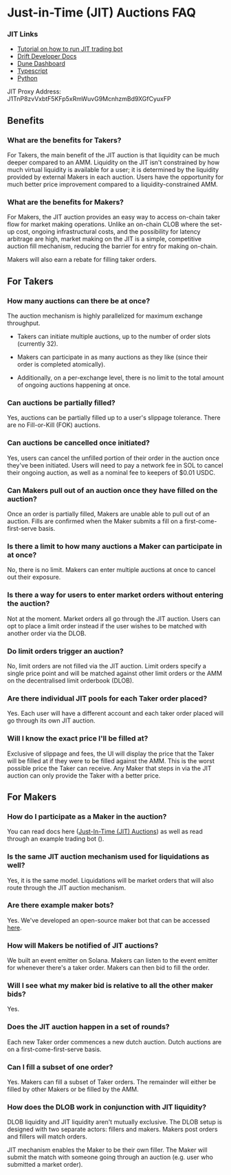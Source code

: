 # Just-in-Time (JIT) Auctions FAQ

### JIT Links 

- [Tutorial on how to run JIT trading bot](pages/tutorial-bots/trading-bots/tutorial-jit-trading-bot.mdx)
- [Drift Developer Docs](https://drift-labs.github.io/v2-teacher/#orderbook-trades-dlob-server)
- [Dune Dashboard](https://dune.com/bigz/drift-jit)
- [Typescript](https://github.com/drift-labs/jit-proxy/blob/master/ts/sdk/Readme.md)
- [Python](https://github.com/drift-labs/keepyrs/)

JIT Proxy Address: J1TnP8zvVxbtF5KFp5xRmWuvG9McnhzmBd9XGfCyuxFP

## Benefits

### What are the benefits for Takers?

For Takers, the main benefit of the JIT auction is that liquidity can be much deeper compared to an AMM. Liquidity on the JIT isn't constrained by how much virtual liquidity is available for a user; it is determined by the liquidity provided by external Makers in each auction. Users have the opportunity for much better price improvement compared to a liquidity-constrained AMM. 

### What are the benefits for Makers?

For Makers, the JIT auction provides an easy way to access on-chain taker flow for market making operations. Unlike an on-chain CLOB where the set-up cost, ongoing infrastructural costs, and the possibility for latency arbitrage are high, market making on the JIT is a simple, competitive auction fill mechanism, reducing the barrier for entry for making on-chain.

Makers will also earn a rebate for filling taker orders.

## For Takers

### How many auctions can there be at once?

The auction mechanism is highly parallelized for maximum exchange throughput.

*   Takers can initiate multiple auctions, up to the number of order slots (currently 32).

*   Makers can participate in as many auctions as they like (since their order is completed atomically).

*   Additionally, on a per-exchange level, there is no limit to the total amount of ongoing auctions happening at once. 

### Can auctions be partially filled?

Yes, auctions can be partially filled up to a user's slippage tolerance. There are no Fill-or-Kill (FOK) auctions. 

### Can auctions be cancelled once initiated? 

Yes, users can cancel the unfilled portion of their order in the auction once they've been initiated. Users will need to pay a network fee in SOL to cancel their ongoing auction, as well as a nominal fee to keepers of \$0.01 USDC.

### Can Makers pull out of an auction once they have filled on the auction?

Once an order is partially filled, Makers are unable able to pull out of an auction. Fills are confirmed when the Maker submits a fill on a first-come-first-serve basis. 

### Is there a limit to how many auctions a Maker can participate in at once?

No, there is no limit. Makers can enter multiple auctions at once to cancel out their exposure.

### Is there a way for users to enter market orders without entering the auction? 

Not at the moment. Market orders all go through the JIT auction. Users can opt to place a limit order instead if the user wishes to be matched with another order via the DLOB. 

### Do limit orders trigger an auction? 

No, limit orders are not filled via the JIT auction. Limit orders specify a single price point and will be matched against other limit orders or the AMM on the decentralised limit orderbook (DLOB). 

### Are there individual JIT pools for each Taker order placed?

Yes. Each user will have a different account and each taker order placed will go through its own JIT auction. 

### Will I know the exact price I'll be filled at? 

Exclusive of slippage and fees, the UI will display the price that the Taker will be filled at if they were to be filled against the AMM. This is the worst possible price the Taker can receive. Any Maker that steps in via the JIT auction can only provide the Taker with a better price. 

## For Makers

### How do I participate as a Maker in the auction? 

You can read docs here ([Just-In-Time (JIT) Auctions](/about-v2/jit-auctions)) as well as read through an example trading bot ().  

### Is the same JIT auction mechanism used for liquidations as well?  

Yes, it is the same model. Liquidations will be market orders that will also route through the JIT auction mechanism. 

### Are there example maker bots? 

Yes. We've developed an open-source maker bot that can be accessed [here](/tutorial-bots/trading-bots/tutorial-jit-trading-bot).  

### How will Makers be notified of JIT auctions?

We built an event emitter on Solana. Makers can listen to the event emitter for whenever there's a taker order. Makers can then bid to fill the order. 

### Will I see what my maker bid is relative to all the other maker bids? 

Yes. 

### Does the JIT auction happen in a set of rounds? 

Each new Taker order commences a new dutch auction. Dutch auctions are on a first-come-first-serve basis. 

### Can I fill a subset of one order?

Yes. Makers can fill a subset of Taker orders. The remainder will either be filled by other Makers or be filled by the AMM. 

### How does the DLOB work in conjunction with JIT liquidity?

DLOB liquidity and JIT liquidity aren't mutually exclusive. The DLOB setup is designed with two separate actors: fillers and makers. Makers post orders and fillers will match orders.

JIT mechanism enables the Maker to be their own filler. The Maker will submit the match with someone going through an auction (e.g. user who submitted a market order).

